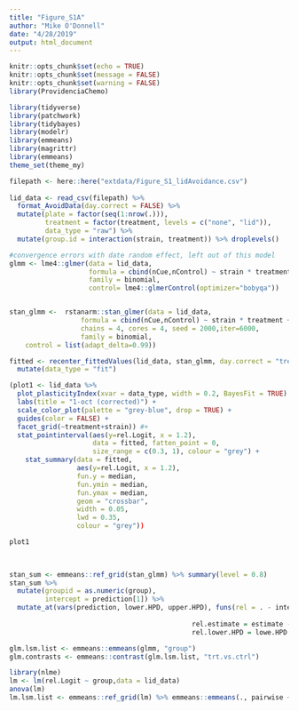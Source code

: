 ```yaml
---
title: "Figure_S1A"
author: "Mike O'Donnell"
date: "4/28/2019"
output: html_document
---
```


```r
knitr::opts_chunk$set(echo = TRUE)
knitr::opts_chunk$set(message = FALSE)
knitr::opts_chunk$set(warning = FALSE)
library(ProvidenciaChemo)
```


```r
library(tidyverse)
library(patchwork)
library(tidybayes)
library(modelr)
library(emmeans)
library(magrittr)
library(emmeans)
theme_set(theme_my)

filepath <- here::here("extdata/Figure_S1_lidAvoidance.csv")
  
lid_data <- read_csv(filepath) %>%
  format_AvoidData(day.correct = FALSE) %>%
  mutate(plate = factor(seq(1:nrow(.))),
         treatment = factor(treatment, levels = c("none", "lid")),
         data_type = "raw") %>% 
  mutate(group.id = interaction(strain, treatment)) %>% droplevels()

#convergence errors with date random effect, left out of this model
glmm <- lme4::glmer(data = lid_data, 
                    formula = cbind(nCue,nControl) ~ strain * treatment + (1|plate),
                    family = binomial,
                    control= lme4::glmerControl(optimizer="bobyqa"))


stan_glmm <-  rstanarm::stan_glmer(data = lid_data,
                  formula = cbind(nCue,nControl) ~ strain * treatment + (1|plate),
                  chains = 4, cores = 4, seed = 2000,iter=6000,
                  family = binomial,
    control = list(adapt_delta=0.99))

fitted <- recenter_fittedValues(lid_data, stan_glmm, day.correct = "treatment") %>%
  mutate(data_type = "fit")

(plot1 <- lid_data %>%
  plot_plasticityIndex(xvar = data_type, width = 0.2, BayesFit = TRUE) +
  labs(title = "1-oct (corrected)") + 
  scale_color_plot(palette = "grey-blue", drop = TRUE) + 
  guides(color = FALSE) + 
  facet_grid(~treatment+strain)) #+
  stat_pointinterval(aes(y=rel.Logit, x = 1.2),
                     data = fitted, fatten_point = 0,
                     size_range = c(0.3, 1), colour = "grey") +
    stat_summary(data = fitted, 
                 aes(y=rel.Logit, x = 1.2), 
                 fun.y = median,
                 fun.ymin = median, 
                 fun.ymax = median,
                 geom = "crossbar",
                 width = 0.05,
                 lwd = 0.35,
                 colour = "grey"))

plot1
  
  

stan_sum <- emmeans::ref_grid(stan_glmm) %>% summary(level = 0.8)
stan_sum %>% 
  mutate(groupid = as.numeric(group),
         intercept = prediction[1]) %>%
  mutate_at(vars(prediction, lower.HPD, upper.HPD), funs(rel = . - intercept))
  
                                              rel.estimate = estimate - intercept,
                                              rel.lower.HPD = lowe.HPD - intercept)

glm.lsm.list <- emmeans::emmeans(glmm, "group")
glm.contrasts <- emmeans::contrast(glm.lsm.list, "trt.vs.ctrl")

library(nlme)
lm <- lm(rel.Logit ~ group,data = lid_data)
anova(lm)
lm.lsm.list <- emmeans::ref_grid(lm) %>% emmeans::emmeans(., pairwise ~ group, adjust = "Tukey")
```


